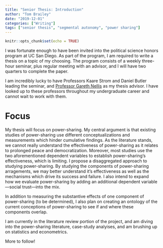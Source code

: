 ```yaml
---
title: "Senior Thesis: Introduction"
author: "Tom Brailey"
date: "2019-12-01"
categories: ["Writing"]
tags: ["senior thesis", "segmental autonomy", "power sharing"]
---
```


```r
knitr::opts_chunk$set(echo = TRUE)
```

I was fortunate enough to have been invited into the political science honors program at UC San Diego. As part of the program, I am required to write a thesis on a topic of my choosing. The program consists of a weekly three-hour seminar, plus regular meeting with an advisor, and I will have two quarters to complete the paper. 

I am incredibly lucky to have Professors Kaare Strom and Daniel Butler leading the seminar, and [Professor Gareth Nellis](https://garethnellis.github.io/) as my thesis advisor. I have looked up to these professors throughout my undergraduate career and cannot wait to work with them. 

# Focus

My thesis will focus on power-sharing. My central argument is that existing studies of power-sharing use different conceptualizations and measurements which hinder cumulative findings. As the literature stands, we cannot really understand the effectiveness of power-sharing as it relates to prolonged peace and democratization. Moreover, most studies use the two aforementioned dependent variables to establish power-sharing's effectiveness, which is limiting. I propose a disaggregated approach to studying power-sharing. By studying the components of power-sharing arragements, we may better understand it's effectiveness as well as the mechanisms which drive its success and failure. I also intend to expand how we evaluate power-sharing by adding an additional dependent variable---social trust---into the mix.

In addition to measuring the substantive effects of one component of power-sharing (to be determined), I also plan on creating an ontology of the current conceptions of power-sharing to see if and where these components overlap. 

I am currently in the literature review portion of the project, and am diving into the power-sharing literature, case-study analyises, and am brushing up on statistics and econometrics.

More to follow! 